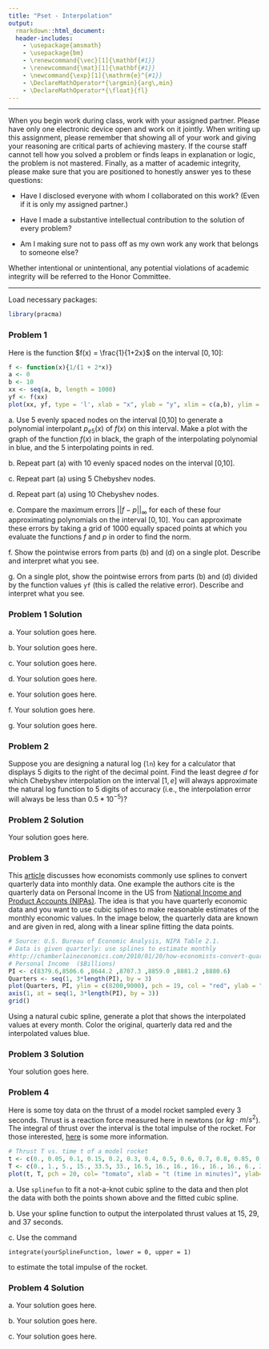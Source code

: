 ```yaml
---
title: "Pset - Interpolation"
output:
  rmarkdown::html_document:
  header-includes:
    - \usepackage{amsmath}
    - \usepackage{bm}
    - \renewcommand{\vec}[1]{\mathbf{#1}}
    - \renewcommand{\mat}[1]{\mathbf{#1}}
    - \newcommand{\exp}[1]{\mathrm{e}^{#1}}
    - \DeclareMathOperator*{\argmin}{arg\,min}
    - \DeclareMathOperator*{\float}{fl}
---
```


***

When you begin work during class, work with your assigned partner. Please have only one electronic device open and work on it jointly. When writing up this assignment, please remember that showing all of your work and giving your reasoning are critical parts of achieving mastery. If the course staff cannot tell how you solved a problem or finds leaps in explanation or logic, the problem is not mastered. Finally, as a matter of academic integrity, please make sure that you are positioned to honestly answer yes to these questions:

- Have I disclosed everyone with whom I collaborated on this work? (Even if it is only my assigned partner.)

- Have I made a substantive intellectual contribution to the solution of every problem?

- Am I making sure not to pass off as my own work any work that belongs to someone else?

Whether intentional or unintentional, any potential violations of academic integrity will be referred to the Honor Committee.

***

Load necessary packages:

```r
library(pracma)
```

### Problem 1

Here is the function $f(x) = \frac{1}{1+2x}$ on the interval $[0,10]$: 
```r
f <- function(x){1/(1 + 2*x)}
a <- 0
b <- 10
xx <- seq(a, b, length = 1000)
yf <- f(xx)
plot(xx, yf, type = 'l', xlab = "x", ylab = "y", xlim = c(a,b), ylim = c(0,1), col = 'black', lwd = 2)
```

a\. Use 5 evenly spaced nodes on the interval [0,10] to generate a polynomial interpolant $p_{e5}(x)$ of $f(x)$ on this interval. Make a plot with the graph of the function $f(x)$ in black, the graph of the interpolating polynomial in blue, and the 5 interpolating points in red.

b\. Repeat part (a) with 10 evenly spaced nodes on the interval [0,10].

c\. Repeat part (a) using 5 Chebyshev nodes.

d\. Repeat part (a) using 10 Chebyshev nodes.

e\. Compare the maximum errors $||f-p||_{\infty}$ for each of these four approximating polynomials on the interval $[0,10]$. You can approximate these errors by taking a grid of 1000 equally spaced points at which you evaluate the functions $f$ and $p$ in order to find the norm.

f\. Show the pointwise errors from parts (b) and (d) on a single plot. Describe and interpret what you see.

g\. On a single plot, show the pointwise errors from parts (b) and (d) divided by the function values `yf` (this is called the relative error). Describe and interpret what you see.

### Problem 1 Solution

a\. Your solution goes here.

b\. Your solution goes here.

c\. Your solution goes here.

d\. Your solution goes here.

e\. Your solution goes here.

f\. Your solution goes here.

g\. Your solution goes here.

### Problem 2

Suppose you are designing a natural log (`ln`) key for a calculator that displays 5 digits to the right of the decimal point. Find the least degree $d$ for which Chebyshev interpolation on the interval $[1,e]$ will always approximate the natural log function to 5 digits of accuracy (i.e., the interpolation error will always be less than $0.5*10^{-5}$)?

### Problem 2 Solution

Your solution goes here.

### Problem 3

This [article](http://columbiaeconomics.com/?s=spline) discusses how economists commonly use splines to convert quarterly data into monthly data.  One example the authors cite is the quarterly data on Personal Income in the US from [National Income and Product Accounts (NIPAs)](http://bea.gov/iTable/iTable.cfm?ReqID=9&step=1#reqid=9&step=1&isuri=1). The idea is that you have quarterly economic data and you want to use cubic splines to make reasonable estimates of the monthly economic values. In the image below, the quarterly data are known and are given in red, along with a linear spline fitting the data points.  
```r
# Source: U.S. Bureau of Economic Analysis, NIPA Table 2.1.
# Data is given quarterly: use splines to estimate monthly
#http://chamberlaineconomics.com/2010/01/20/how-economists-convert-quarterly-data-into-monthly-cubic-spline-interpolation/
# Personal Income  ($Billions)
PI <- c(8379.6,8506.6 ,8644.2 ,8707.3 ,8859.0 ,8881.2 ,8880.6)
Quarters <- seq(1, 3*length(PI), by = 3)
plot(Quarters, PI, ylim = c(8200,9000), pch = 19, col = "red", ylab = "Personal Income ($Billion)", xlab = "Months (starting Jan 2000)", xaxp = c(1,19,6))
axis(1, at = seq(1, 3*length(PI), by = 3))
grid()
```

Using a natural cubic spline, generate a plot that shows the interpolated values at every month. Color the original, quarterly data red and the interpolated values blue.

### Problem 3 Solution

Your solution goes here.

### Problem 4

Here is some toy data on the thrust of a model rocket sampled every 3 seconds. Thrust is a reaction force measured here in newtons (or $kg\cdot m/s^2$). The integral of thrust over the interval is the total impulse of the rocket. For those interested, [here](http://exploration.grc.nasa.gov/education/rocket/rktenglab.html) is some more information.
```r
# Thrust T vs. time t of a model rocket
t <- c(0., 0.05, 0.1, 0.15, 0.2, 0.3, 0.4, 0.5, 0.6, 0.7, 0.8, 0.85, 0.9,0.95, 1.);
T <- c(0., 1., 5., 15., 33.5, 33., 16.5, 16., 16., 16., 16., 16., 6., 2.,0.)
plot(t, T, pch = 20, col= "tomato", xlab = "t (time in minutes)", ylab="T (thrust in newtons)", main = "Thrust Data from a Model Rocket", ylim=c(0,40))
```

a\. Use `splinefun` to fit a not-a-knot cubic spline to the data and then plot the data with both the points shown above and the fitted cubic spline.

b\. Use your spline function to output the interpolated thrust values at 15, 29, and 37 seconds.

c\. Use the command
```
integrate(yourSplineFunction, lower = 0, upper = 1)
```
to estimate the total impulse of the rocket.

### Problem 4 Solution

a\. Your solution goes here.

b\. Your solution goes here.

c\. Your solution goes here.